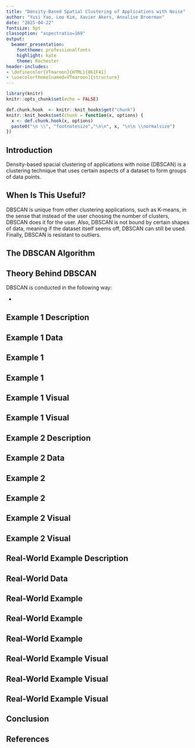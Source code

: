 ```yaml
---
title: "Density-Based Spatial Clustering of Applications with Noise"
author: "Yusi Yao, Leo Kim, Xavier Akers, Annalise Broerman"
date: "2025-04-22"
fontsize: 9pt
classoption: "aspectratio=169"
output: 
  beamer_presentation: 
    fonttheme: professionalfonts
    highlight: kate
    theme: Rochester
header-includes:
- \definecolor{VTmaroon}{HTML}{861F41}
- \usecolortheme[named=VTmaroon]{structure}
---
```


```r
library(knitr)
knitr::opts_chunk$set(echo = FALSE)

def.chunk.hook  <- knitr::knit_hooks$get("chunk")
knitr::knit_hooks$set(chunk = function(x, options) {
  x <- def.chunk.hook(x, options)
  paste0("\n \\", "footnotesize","\n\n", x, "\n\n \\normalsize")
})


```

## Introduction

Density-based spacial clustering of applications with noise (DBSCAN) is a clustering technique that uses certain aspects of a dataset to form groups of data points.


## When Is This Useful? 

DBSCAN is unique from other clustering applications, such as K-means, in the sense that instead of the user choosing the number of clusters, DBSCAN does it for the user. Also, DBSCAN is not bound by certain shapes of data, meaning if the dataset itself seems off, DBSCAN can still be used. Finally, DBSCAN is resistant to outliers.


## The DBSCAN Algorithm



## Theory Behind DBSCAN

DBSCAN is conducted in the following way:

- 


## Example 1 Description




## Example 1 Data




## Example 1





## Example 1




## Example 1 Visual




## Example 1 Visual




## Example 2 Description




## Example 2 Data




## Example 2




## Example 2




## Example 2 Visual




## Example 2 Visual




## Real-World Example Description




## Real-World Data




## Real-World Example




## Real-World Example




## Real-World Example




## Real-World Example Visual





## Real-World Example Visual




## Real-World Example Visual




## Conclusion




## References





